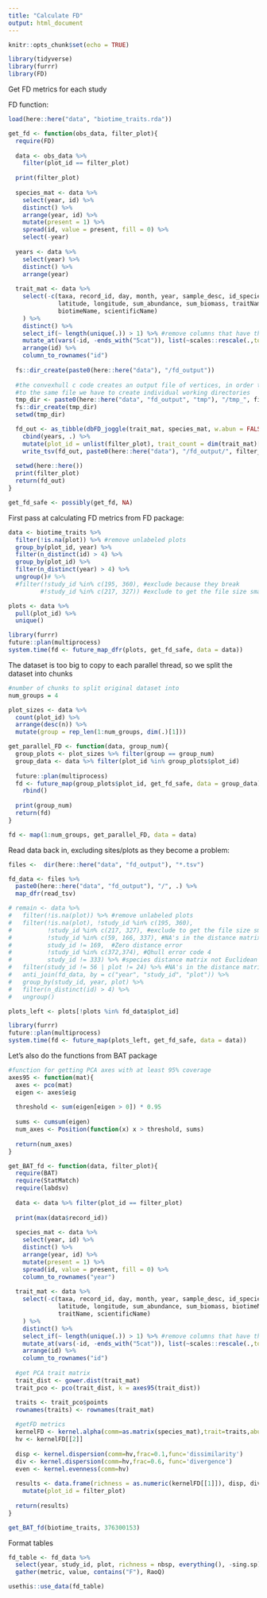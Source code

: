```yaml
---
title: "Calculate FD"
output: html_document
---
```


```r
knitr::opts_chunk$set(echo = TRUE)
```

```r
library(tidyverse)
library(furrr)
library(FD)
```


Get FD metrics for each study 

FD function:
```r
load(here::here("data", "biotime_traits.rda"))

get_fd <- function(obs_data, filter_plot){
  require(FD)
  
  data <- obs_data %>%
    filter(plot_id == filter_plot)
  
  print(filter_plot)
  
  species_mat <- data %>%
    select(year, id) %>% 
    distinct() %>%
    arrange(year, id) %>%
    mutate(present = 1) %>%
    spread(id, value = present, fill = 0) %>%
    select(-year)
  
  years <- data %>% 
    select(year) %>%
    distinct() %>%
    arrange(year)
  
  trait_mat <- data %>%
    select(-c(taxa, record_id, day, month, year, sample_desc, id_species, 
              latitude, longitude, sum_abundance, sum_biomass, traitName, 
              biotimeName, scientificName)
    ) %>%
    distinct() %>%
    select_if(~ length(unique(.)) > 1) %>% #remove columns that have the same value for all columns
    mutate_at(vars(-id, -ends_with("5cat")), list(~scales::rescale(.,to=c(0, 1)))) %>% #rescale variables
    arrange(id) %>%
    column_to_rownames("id")
  
  fs::dir_create(paste0(here::here("data"), "/fd_output"))
  
  #the convexhull c code creates an output file of vertices, in order to not have multiple threads writing
  #to the same file we have to create individual working directories
  tmp_dir <- paste0(here::here("data", "fd_output", "tmp"), "/tmp_", filter_plot)
  fs::dir_create(tmp_dir)
  setwd(tmp_dir)

  fd_out <- as_tibble(dbFD_joggle(trait_mat, species_mat, w.abun = FALSE))[,1:8] %>%
    cbind(years, .) %>%
    mutate(plot_id = unlist(filter_plot), trait_count = dim(trait_mat)[2])
    write_tsv(fd_out, paste0(here::here("data"), "/fd_output/", filter_plot, "_fd.tsv"))
  
  setwd(here::here())
  print(filter_plot)
  return(fd_out)
}

get_fd_safe <- possibly(get_fd, NA)
```

First pass at calculating FD metrics from FD package:
```r
data <- biotime_traits %>% 
  filter(!is.na(plot)) %>% #remove unlabeled plots 
  group_by(plot_id, year) %>%
  filter(n_distinct(id) > 4) %>%
  group_by(plot_id) %>%
  filter(n_distinct(year) > 4) %>% 
  ungroup()# %>%
  #filter(!study_id %in% c(195, 360), #exclude because they break
         #!study_id %in% c(217, 327)) #exclude to get the file size smaller

plots <- data %>%
  pull(plot_id) %>%
  unique()

library(furrr)
future::plan(multiprocess)
system.time(fd <- future_map_dfr(plots, get_fd_safe, data = data))
```

The dataset is too big to copy to each parallel thread, so we split the dataset into chunks 
```r
#number of chunks to split original dataset into 
num_groups = 4

plot_sizes <- data %>%
  count(plot_id) %>%
  arrange(desc(n)) %>%
  mutate(group = rep_len(1:num_groups, dim(.)[1]))

get_parallel_FD <- function(data, group_num){
  group_plots <- plot_sizes %>% filter(group == group_num)
  group_data <- data %>% filter(plot_id %in% group_plots$plot_id)
  
  future::plan(multiprocess)
  fd <- future_map(group_plots$plot_id, get_fd_safe, data = group_data) %>%
    rbind()
  
  print(group_num)
  return(fd)
}

fd <- map(1:num_groups, get_parallel_FD, data = data)
```

Read data back in, excluding sites/plots as they become a problem:
```r
files <-  dir(here::here("data", "fd_output"), "*.tsv")

fd_data <- files %>%
  paste0(here::here("data", "fd_output"), "/", .) %>%
  map_dfr(read_tsv)

# remain <- data %>%
#   filter(!is.na(plot)) %>% #remove unlabeled plots 
#   filter(!is.na(plot), !study_id %in% c(195, 360),
#          !study_id %in% c(217, 327), #exclude to get the file size smaller
#          !study_id %in% c(59, 166, 337), #NA's in the distance matrix
#          study_id != 169,  #Zero distance error
#          !study_id %in% c(372,374), #Qhull error code 4
#          study_id != 333) %>% #species distance matrix not Euclidean after 'sqrt' correction
#   filter(study_id != 56 | plot != 24) %>% #NA's in the distance matrix
#   anti_join(fd_data, by = c("year", "study_id", "plot")) %>%
#   group_by(study_id, year, plot) %>%
#   filter(n_distinct(id) > 4) %>%
#   ungroup()

plots_left <- plots[!plots %in% fd_data$plot_id]

library(furrr)
future::plan(multiprocess)
system.time(fd <- future_map(plots_left, get_fd_safe, data = data))
```

Let's also do the functions from BAT package
```r
#function for getting PCA axes with at least 95% coverage
axes95 <- function(mat){
  axes <- pco(mat)
  eigen <- axes$eig
  
  threshold <- sum(eigen[eigen > 0]) * 0.95
  
  sums <- cumsum(eigen)
  num_axes <- Position(function(x) x > threshold, sums)
  
  return(num_axes)
}

get_BAT_fd <- function(data, filter_plot){
  require(BAT)
  require(StatMatch)
  require(labdsv)
  
  data <- data %>% filter(plot_id == filter_plot)
  
  print(max(data$record_id))
  
  species_mat <- data %>%
    select(year, id) %>% 
    distinct() %>%
    arrange(year, id) %>%
    mutate(present = 1) %>%
    spread(id, value = present, fill = 0) %>%
    column_to_rownames("year")
  
  trait_mat <- data %>%
    select(-c(taxa, record_id, day, month, year, sample_desc, id_species, 
              latitude, longitude, sum_abundance, sum_biomass, biotimeName, 
              traitName, scientificName)
    ) %>%
    distinct() %>%
    select_if(~ length(unique(.)) > 1) %>% #remove columns that have the same value for all columns
    mutate_at(vars(-id, -ends_with("5cat")), list(~scales::rescale(.,to=c(0, 1)))) %>% #rescale variables
    arrange(id) %>%
    column_to_rownames("id")
  
  #get PCA trait matrix
  trait_dist <- gower.dist(trait_mat)
  trait_pco <- pco(trait_dist, k = axes95(trait_dist))

  traits <- trait_pco$points
  rownames(traits) <- rownames(trait_mat)
  
  #getFD metrics
  kernelFD <- kernel.alpha(comm=as.matrix(species_mat),trait=traits,abund=FALSE,method="gaussian",return.hv=TRUE)
  hv <- kernelFD[[2]]
  
  disp <- kernel.dispersion(comm=hv,frac=0.1,func='dissimilarity') 
  div <- kernel.dispersion(comm=hv,frac=0.6, func='divergence')
  even <- kernel.evenness(comm=hv)
  
  results <- data.frame(richness = as.numeric(kernelFD[[1]]), disp, div, even) %>% 
    mutate(plot_id = filter_plot)
  
  return(results)
}

get_BAT_fd(biotime_traits, 376300153)
```


Format tables
```r
fd_table <- fd_data %>% 
  select(year, study_id, plot, richness = nbsp, everything(), -sing.sp) %>%
  gather(metric, value, contains("F"), RaoQ)

usethis::use_data(fd_table)
```
